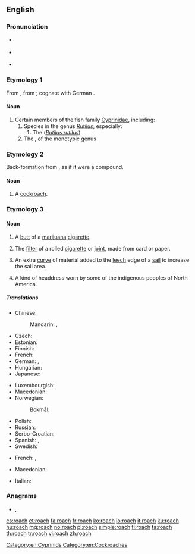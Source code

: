 ==English==
{{wikipedia}}

===Pronunciation===
* {{a|RP}} {{IPA|/ɹəʊtʃ/|lang=en}}
* {{a|US}} {{IPA|/ɹoʊtʃ/|lang=en}}
* {{rhymes|əʊtʃ|lang=en}}

===Etymology 1===
From {{etyl|fro|en}} {{m|fro|roche}}, from {{der|en|gml|[[roche]], [[ruche]]||ray (fish)}}; cognate with German {{m|de|Rochen||ray (fish)}}.

====Noun====
{{en-noun|roach}}

# Certain members of the fish family [[Cyprinidae]], including:
## Species in the genus ''[[Rutilus]]'', especially:
### The {{vern|common roach}} (''[[Rutilus rutilus]]'')
## The {{vern|California roach}}, of the monotypic genus {{taxlink|Hesperoleucus|genus|noshow=1}}

===Etymology 2===

Back-formation from {{m|en|cockroach}}, as if it were a compound.

====Noun====
{{en-noun|es}}

# {{label|en|US}} A [[cockroach]].

===Etymology 3===
{{rfe|lang=en}}

====Noun====
{{en-noun|es}}

# {{label|en|US|slang|smoking}} A [[butt]] of a [[marijuana]] [[cigarette]].
# {{label|en|UK|slang|smoking}} The [[filter]] of a rolled [[cigarette]] or [[joint]], made from card or paper.
# {{label|en|nautical}} An extra [[curve]] of material added to the [[leech]] edge of a [[sail]] to increase the sail area.
# A kind of headdress worn by some of the indigenous peoples of North America.

=====Translations=====
{{trans-top|''Rutilus rutilus''}}
* Chinese:
*: Mandarin: {{t|cmn|擬鯉|sc=Hani}}, {{t|cmn|拟鲤|tr=nǐlǐ|sc=Hani}}
* Czech: {{t+|cs|plotice|f}}
* Estonian: {{t|et|särg}}
* Finnish: {{t+|fi|särki}}
* French: {{t+|fr|gardon|m}}
* German: {{t|de|Plötze|f}}, {{t|de|Rotauge|n}}
* Hungarian: {{t|hu|bodorka}}
* Japanese: {{t|ja|ローチ|tr=rōchi|sc=Jpan}}
{{trans-mid}}
* Luxembourgish: {{t|lb|Routa|n}}
* Macedonian: {{t|mk|црвеноперка|f|tr=crvenopérka}}
* Norwegian:
*: Bokmål: {{t+|nb|mort|m}}
* Polish: {{t+|pl|płoć|f}}
* Russian: {{t+|ru|плотва́|f}}
* Serbo-Croatian: {{t+|sh|bodorka|f}}
* Spanish: {{t|es|leucisco|m}}, {{t+|es|rutilo}}
* Swedish: {{t+|sv|mört|c}}
{{trans-bottom}}

{{trans-top|slang: butt of a marijuana cigarette}}
* French: {{t+|fr|cul|m}}, {{t|fr|cul de joint|m}}
{{trans-mid}}
* Macedonian: {{t|mk|фас|m|tr=fas}}
{{trans-bottom}}
{{trans-top|nautical: curve in the bottom of a sail}}
* Italian: {{t|it|allunamento|m}}
{{trans-mid}}
{{trans-bottom}}

===Anagrams===
* {{l|en|achor}}, {{l|en|orach}}

[[Category:en:Cyprinids]]
[[Category:en:Cockroaches]]

[[cs:roach]]
[[et:roach]]
[[fa:roach]]
[[fr:roach]]
[[ko:roach]]
[[io:roach]]
[[it:roach]]
[[ku:roach]]
[[hu:roach]]
[[mg:roach]]
[[no:roach]]
[[pl:roach]]
[[simple:roach]]
[[fi:roach]]
[[ta:roach]]
[[th:roach]]
[[tr:roach]]
[[vi:roach]]
[[zh:roach]]